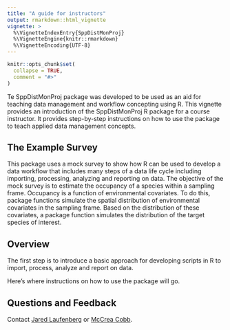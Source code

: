 ```yaml
---
title: "A guide for instructors"
output: rmarkdown::html_vignette
vignette: >
  %\VignetteIndexEntry{SppDistMonProj}
  %\VignetteEngine{knitr::rmarkdown}
  %\VignetteEncoding{UTF-8}
---
```


```r
knitr::opts_chunk$set(
  collapse = TRUE,
  comment = "#>"
)
```

Te SppDistMonProj package was developed to be used as an aid for teaching data management and workflow concepting using R. This vignette provides an introduction of the SppDistMonProj R package for a course instructor. It provides step-by-step instructions on how to use the package to teach applied data management concepts.

## The Example Survey

This package uses a mock survey to show how R can be used to develop a data workflow that includes many steps of a data life cycle including importing, processing, analyzing and reporting on data. The objective of the mock survey is to estimate the occupancy of a species within a sampling frame. Occupancy is a function of environmental covariates. To do this, package functions simulate the spatial distribution of environmental covariates in the sampling frame. Based on the distribution of these covariates, a package function simulates the distribution of the target species of interest.   

## Overview

The first step is to introduce a basic approach for developing scripts in R to import, process, analyze and report on data. 

Here's where instructions on how to use the package will go.

## Questions and Feedback

Contact [Jared Laufenberg](mailto: jared_laufenberg@fws.gov) or 
[McCrea Cobb](mailto: mccrea_cobb@fws.gov). 

